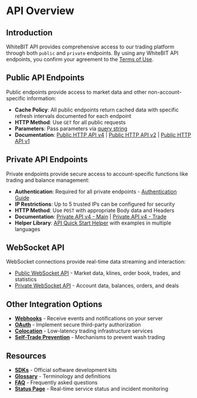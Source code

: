 # API Overview

## Introduction

WhiteBIT API provides comprehensive access to our trading platform through both `public` and `private` endpoints. By using any WhiteBIT API endpoints, you confirm your agreement to the [Terms of Use](https://whitebit.com/terms/api).

## Public API Endpoints

Public endpoints provide access to market data and other non-account-specific information:

- **Cache Policy**: All public endpoints return cached data with specific refresh intervals documented for each endpoint
- **HTTP Method**: Use `GET` for all public requests
- **Parameters**: Pass parameters via [query string](https://en.wikipedia.org/wiki/Query_string)
- **Documentation**: [Public HTTP API v4](/public/http-v4) | [Public HTTP API v2](/public/http-v2) | [Public HTTP API v1](/public/http-v1)

## Private API Endpoints

Private endpoints provide secure access to account-specific functions like trading and balance management:

- **Authentication**: Required for all private endpoints - [Authentication Guide](/private/http-auth)
- **IP Restrictions**: Up to 5 trusted IPs can be configured for security
- **HTTP Method**: Use `POST` with appropriate Body data and Headers
- **Documentation**: [Private API v4 - Main](/private/http-main-v4) | [Private API v4 - Trade](/private/http-trade-v4)
- **Helper Library**: [API Quick Start Helper](https://github.com/whitebit-exchange/api-quickstart) with examples in multiple languages

## WebSocket API

WebSocket connections provide real-time data streaming and interaction:

- [Public WebSocket API](/public/websocket) - Market data, klines, order book, trades, and statistics
- [Private WebSocket API](/private/websocket) - Account data, balances, orders, and deals

## Other Integration Options

- [**Webhooks**](/platform/webhook) - Receive events and notifications on your server
- [**OAuth**](/platform/oauth) - Implement secure third-party authorization
- [**Colocation**](/platform/colocation) - Low-latency trading infrastructure services
- [**Self-Trade Prevention**](/platform/self-trade-prevention) - Mechanisms to prevent wash trading

## Resources

- [**SDKs**](/sdks) - Official software development kits
- [**Glossary**](/glossary) - Terminology and definitions
- [**FAQ**](/faq) - Frequently asked questions
- [**Status Page**](https://status.whitebit.com/) - Real-time service status and incident monitoring
